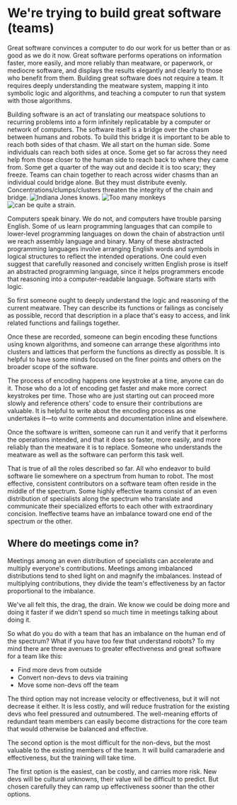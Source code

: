 # We're trying to build great software (teams)

Great software convinces a computer to do our work for us better than or as good as we do it now. Great software performs operations on information faster, more easily, and more reliably than meatware, or paperwork, or mediocre software, and displays the results elegantly and clearly to those who benefit from them. Building great software does not require a team. It requires deeply understanding the meatware system, mapping it into symbolic logic and algorithms, and teaching a computer to run that system with those algorithms.

Building software is an act of translating our meatspace solutions to recurring problems into a form infinitely replicatable by a computer or network of computers. The software itself is a bridge over the chasm between humans and robots. To build this bridge it is important to be able to reach both sides of that chasm. We all start on the human side. Some individuals can reach both sides at once. Some get so far across they need help from those closer to the human side to reach back to where they came from. Some get a quarter of the way out and decide it is too scary; they freeze. Teams can chain together to reach across wider chasms than an individual could bridge alone. But they must distribute evenly. Concentrations/clumps/clusters threaten the integrity of the chain and bridge. 
![Indiana Jones knows.](http://www.kylenikolich.com/scripting/bridge_generator/images/ref3.png)
![Too many monkeys](http://www.rellimzone.com/images/movies/indiana-jones-and-temple-of-doom-1984-movie-10.png)
![can be quite a strain.](http://bbsimg.ngfiles.com/1/18736000/ngbbs49b82d00b3df1.jpg)

Computers speak binary. We do not, and computers have trouble parsing English. Some of us learn programming languages that can compile to lower-level programming languages on down the chain of abstraction until we reach assembly language and binary. Many of these abstracted programming languages involve arranging English words and symbols in logical structures to reflect the intended operations. One could even suggest that carefully reasoned and concisely written English prose is itself an abstracted programming language, since it helps programmers encode that reasoning into a computer-readable language. Software starts with logic.

So first someone ought to deeply understand the logic and reasoning of the current meatware. They can describe its functions or failings as concisely as possible, record that description in a place that's easy to access, and link related functions and failings together.

Once these are recorded, someone can begin encoding these functions using known algorithms, and someone can arrange these algorithms into clusters and lattices that perform the functions as directly as possible. It is helpful to have some minds focused on the finer points and others on the broader scope of the software.

The process of encoding happens one keystroke at a time, anyone can do it. Those who do a lot of encoding get faster and make more correct keystrokes per time. Those who are just starting out can proceed more slowly and reference others' code to ensure their contributions are valuable. It is helpful to write about the encoding process as one undertakes it—to write comments and documentation inline and elsewhere.

Once the software is written, someone can run it and verify that it performs the operations intended, and that it does so faster, more easily, and more reliably than the meatware it is to replace. Someone who understands the meatware as well as the software can perform this task well.

That is true of all the roles described so far. All who endeavor to build software lie somewhere on a spectrum from human to robot. The most effective, consistent contributors on a software team often reside in the middle of the spectrum. Some highly effective teams consist of an even distribution of specialists along the spectrum who translate and communicate their specialized efforts to each other with extraordinary concision. Ineffective teams have an imbalance toward one end of the spectrum or the other.

## Where do meetings come in?

Meetings among an even distribution of specialists can accelerate and multiply everyone's contributions. Meetings among imbalanced distributions tend to shed light on and magnify the imbalances. Instead of multiplying contributions, they divide the team's effectiveness by an factor proportional to the imbalance.

We've all felt this, the drag, the drain. We know we could be doing more and doing it faster if we didn't spend so much time in meetings talking about doing it.

So what do you do with a team that has an imbalance on the human end of the spectrum? What if you have too few that understand robots? To my mind there are three avenues to greater effectiveness and great software for a team like this:

* Find more devs from outside
* Convert non-devs to devs via training
* Move some non-devs off the team

The third option may not increase velocity or effectiveness, but it will not decrease it either. It is less costly, and will reduce frustration for the existing devs who feel pressured and outnumbered. The well-meaning efforts of redundant team members can easily become distractions for the core team that would otherwise be balanced and effective.

The second option is the most difficult for the non-devs, but the most valuable to the existing members of the team. It will build camaraderie and effectiveness, but the training will take time.

The first option is the easiest, can be costly, and carries more risk. New devs will be cultural unknowns, their value will be difficult to predict. But chosen carefully they can ramp up effectiveness sooner than the other options.